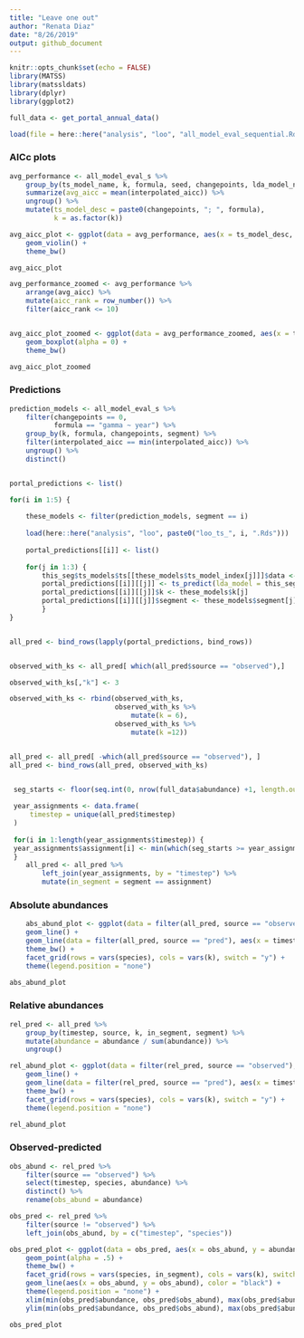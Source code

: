```yaml
---
title: "Leave one out"
author: "Renata Diaz"
date: "8/26/2019"
output: github_document
---
```


```r
knitr::opts_chunk$set(echo = FALSE)
library(MATSS)
library(matssldats)
library(dplyr)
library(ggplot2)

full_data <- get_portal_annual_data()

load(file = here::here("analysis", "loo", "all_model_eval_sequential.Rds"))

```


### AICc plots
```r

avg_performance <- all_model_eval_s %>%
    group_by(ts_model_name, k, formula, seed, changepoints, lda_model_name, lda_model_index, ts_model_index) %>%
    summarize(avg_aicc = mean(interpolated_aicc)) %>%
    ungroup() %>%
    mutate(ts_model_desc = paste0(changepoints, "; ", formula),
           k = as.factor(k))

avg_aicc_plot <- ggplot(data = avg_performance, aes(x = ts_model_desc, y = avg_aicc, color = k)) +
    geom_violin() +
    theme_bw()

avg_aicc_plot

avg_performance_zoomed <- avg_performance %>%
    arrange(avg_aicc) %>%
    mutate(aicc_rank = row_number()) %>%
    filter(aicc_rank <= 10)


avg_aicc_plot_zoomed <- ggplot(data = avg_performance_zoomed, aes(x = ts_model_desc, y = avg_aicc, color = k)) +
    geom_boxplot(alpha = 0) +
    theme_bw()

avg_aicc_plot_zoomed

```

### Predictions



```r

prediction_models <- all_model_eval_s %>%
    filter(changepoints == 0,
           formula == "gamma ~ year") %>%
    group_by(k, formula, changepoints, segment) %>%
    filter(interpolated_aicc == min(interpolated_aicc)) %>%
    ungroup() %>%
    distinct()


portal_predictions <- list() 

for(i in 1:5) {
    
    these_models <- filter(prediction_models, segment == i)
    
    load(here::here("analysis", "loo", paste0("loo_ts_", i, ".Rds")))
    
    portal_predictions[[i]] <- list()
    
    for(j in 1:3) {
        this_seg$ts_models$ts[[these_models$ts_model_index[j]]]$data <- left_join(full_data$covariates, this_seg$ts_models$ts[[these_models$ts_model_index[j]]]$data, by = "year")
        portal_predictions[[i]][[j]] <- ts_predict(lda_model = this_seg$lda_models$lda[[these_models$lda_model_index[j]]], ts_model = this_seg$ts_models$ts[[these_models$ts_model_index[j]]], data = full_data , seed = 1977)$prediction
        portal_predictions[[i]][[j]]$k <- these_models$k[j]
        portal_predictions[[i]][[j]]$segment <- these_models$segment[j]
        }
}


all_pred <- bind_rows(lapply(portal_predictions, bind_rows))


observed_with_ks <- all_pred[ which(all_pred$source == "observed"),]

observed_with_ks[,"k"] <- 3

observed_with_ks <- rbind(observed_with_ks,
                          observed_with_ks %>%
                              mutate(k = 6),
                          observed_with_ks %>%
                              mutate(k =12))


all_pred <- all_pred[ -which(all_pred$source == "observed"), ] 
all_pred <- bind_rows(all_pred, observed_with_ks)


 seg_starts <- floor(seq.int(0, nrow(full_data$abundance) +1, length.out = 6))
 
 year_assignments <- data.frame(
     timestep = unique(all_pred$timestep)
 )
 
 for(i in 1:length(year_assignments$timestep)) {
 year_assignments$assignment[i] <- min(which(seg_starts >= year_assignments$timestep[i])) - 1
 }
    all_pred <- all_pred %>%
        left_join(year_assignments, by = "timestep") %>%
        mutate(in_segment = segment == assignment)

```

### Absolute abundances
```r

    abs_abund_plot <- ggplot(data = filter(all_pred, source == "observed"), aes(x = timestep, y = abundance)) +
    geom_line() +
    geom_line(data = filter(all_pred, source == "pred"), aes(x = timestep, y = abundance, color = as.factor(segment))) +
    theme_bw() +
    facet_grid(rows = vars(species), cols = vars(k), switch = "y") +
    theme(legend.position = "none")

abs_abund_plot
```

### Relative abundances
```r
rel_pred <- all_pred %>%
    group_by(timestep, source, k, in_segment, segment) %>%
    mutate(abundance = abundance / sum(abundance)) %>%
    ungroup()

rel_abund_plot <- ggplot(data = filter(rel_pred, source == "observed"), aes(x = timestep, y = abundance)) +
    geom_line() +
    geom_line(data = filter(rel_pred, source == "pred"), aes(x = timestep, y = abundance, color = as.factor(segment))) +
    theme_bw() +
    facet_grid(rows = vars(species), cols = vars(k), switch = "y") +
    theme(legend.position = "none")

rel_abund_plot
```

### Observed-predicted

```r

obs_abund <- rel_pred %>%
    filter(source == "observed") %>%
    select(timestep, species, abundance) %>%
    distinct() %>%
    rename(obs_abund = abundance)

obs_pred <- rel_pred %>%
    filter(source != "observed") %>%
    left_join(obs_abund, by = c("timestep", "species"))

obs_pred_plot <- ggplot(data = obs_pred, aes(x = obs_abund, y = abundance, color = as.factor(segment))) +
    geom_point(alpha = .5) +
    theme_bw() +
    facet_grid(rows = vars(species, in_segment), cols = vars(k), switch = "y") +
    geom_line(aes(x = obs_abund, y = obs_abund), color = "black") +
    theme(legend.position = "none") +
    xlim(min(obs_pred$abundance, obs_pred$obs_abund), max(obs_pred$abundance, obs_pred$obs_abund)) +
    ylim(min(obs_pred$abundance, obs_pred$obs_abund), max(obs_pred$abundance, obs_pred$obs_abund))

obs_pred_plot
```